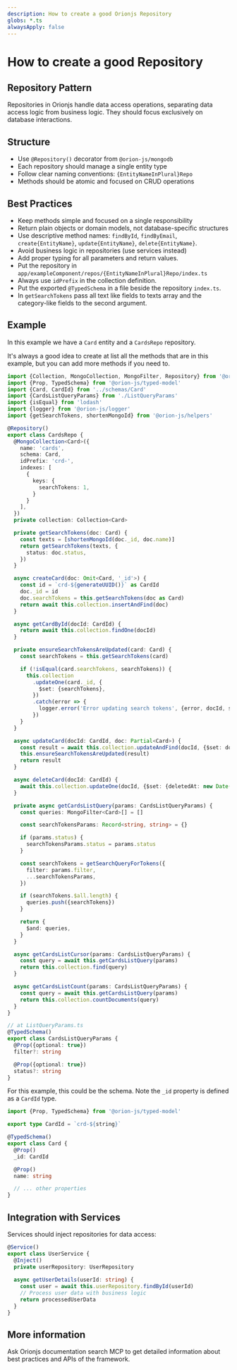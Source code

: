 ```yaml
---
description: How to create a good Orionjs Repository
globs: *.ts
alwaysApply: false
---
```

# How to create a good Repository

## Repository Pattern

Repositories in Orionjs handle data access operations, separating data access logic from business logic. They should focus exclusively on database interactions.

## Structure
- Use `@Repository()` decorator from `@orion-js/mongodb`
- Each repository should manage a single entity type
- Follow clear naming conventions: `{EntityNameInPlural}Repo`
- Methods should be atomic and focused on CRUD operations

## Best Practices
- Keep methods simple and focused on a single responsibility
- Return plain objects or domain models, not database-specific structures
- Use descriptive method names: `findById`, `findByEmail`, `create{EntityName}`, `update{EntityName}`, `delete{EntityName}`.
- Avoid business logic in repositories (use services instead)
- Add proper typing for all parameters and return values.
- Put the repository in `app/exampleComponent/repos/{EntityNameInPlural}Repo/index.ts`
- Always use `idPrefix` in the collection definition.
- Put the exported `@TypedSchema` in a file beside the repository `index.ts`.
- In `getSearchTokens` pass all text like fields to texts array and the category-like fields to the second argument.

## Example

In this example we have a `Card` entity and a `CardsRepo` repository.

It's always a good idea to create at list all the methods that are in this example, but you can add more methods if you need to.

```typescript
import {Collection, MongoCollection, MongoFilter, Repository} from '@orion-js/mongodb'
import {Prop, TypedSchema} from '@orion-js/typed-model'
import {Card, CardId} from '../schemas/Card'
import {CardsListQueryParams} from './ListQueryParams'
import {isEqual} from 'lodash'
import {logger} from '@orion-js/logger'
import {getSearchTokens, shortenMongoId} from '@orion-js/helpers'

@Repository()
export class CardsRepo {
  @MongoCollection<Card>({
    name: 'cards',
    schema: Card,
    idPrefix: 'crd-',
    indexes: [
      {
        keys: {
          searchTokens: 1,
        }
      }
    ],
  })
  private collection: Collection<Card>

  private getSearchTokens(doc: Card) {
    const texts = [shortenMongoId(doc._id, doc.name)]
    return getSearchTokens(texts, {
      status: doc.status,
    })
  }

  async createCard(doc: Omit<Card, '_id'>) {
    const id = `crd-${generateUUID()}` as CardId
    doc._id = id
    doc.searchTokens = this.getSearchTokens(doc as Card)
    return await this.collection.insertAndFind(doc)
  }

  async getCardById(docId: CardId) {
    return await this.collection.findOne(docId)
  }

  private ensureSearchTokensAreUpdated(card: Card) {
    const searchTokens = this.getSearchTokens(card)

    if (!isEqual(card.searchTokens, searchTokens)) {
      this.collection
        .updateOne(card._id, {
          $set: {searchTokens},
        })
        .catch(error => {
          logger.error('Error updating search tokens', {error, docId, searchTokens})
        })
    }
  }

  async updateCard(docId: CardId, doc: Partial<Card>) {
    const result = await this.collection.updateAndFind(docId, {$set: doc})
    this.ensureSearchTokensAreUpdated(result)
    return result
  }

  async deleteCard(docId: CardId) {
    await this.collection.updateOne(docId, {$set: {deletedAt: new Date()}})
  }

  private async getCardsListQuery(params: CardsListQueryParams) {
    const queries: MongoFilter<Card>[] = []

    const searchTokensParams: Record<string, string> = {}

    if (params.status) {
      searchTokensParams.status = params.status
    }

    const searchTokens = getSearchQueryForTokens({
      filter: params.filter,
      ...searchTokensParams,
    })

    if (searchTokens.$all.length) {
      queries.push({searchTokens})
    }

    return {
      $and: queries,
    }
  }

  async getCardsListCursor(params: CardsListQueryParams) {
    const query = await this.getCardsListQuery(params)
    return this.collection.find(query)
  }

  async getCardsListCount(params: CardsListQueryParams) {
    const query = await this.getCardsListQuery(params)
    return this.collection.countDocuments(query)
  }
}

// at ListQueryParams.ts
@TypedSchema()
export class CardsListQueryParams {
  @Prop({optional: true})
  filter?: string

  @Prop({optional: true})
  status?: string
}
```

For this example, this could be the schema. Note the `_id` property is defined as a `CardId` type.

```typescript 
import {Prop, TypedSchema} from '@orion-js/typed-model'

export type CardId = `crd-${string}`

@TypedSchema()
export class Card {
  @Prop()
  _id: CardId

  @Prop()
  name: string

  // ... other properties
}
```

## Integration with Services

Services should inject repositories for data access:

```typescript
@Service()
export class UserService {
  @Inject()
  private userRepository: UserRepository
  
  async getUserDetails(userId: string) {
    const user = await this.userRepository.findById(userId)
    // Process user data with business logic
    return processedUserData
  }
}
```

## More information

Ask Orionjs documentation search MCP to get detailed information about best practices and APIs of the framework.
